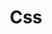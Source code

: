 ---
title: "Css"
meta_desc: "Dive into the essentials of CSS with our quick guide. Discover tips, tricks, and resources to enhance your web design skills and create stunning websites in no time!"
---